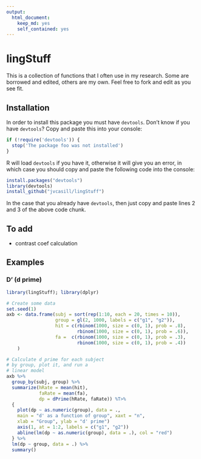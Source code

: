 ```yaml
---
output:
  html_document:
    keep_md: yes
    self_contained: yes
---
```


lingStuff
=========

This is a collection of functions that I often use 
in my research. Some are borrowed and edited, others 
are my own. Feel free to fork and edit as you see fit. 

## Installation

In order to install this package you must have `devtools`. Don't know if you have `devtools`? Copy and paste this into your console:

```r
if (!require('devtools')) {
  stop('The package foo was not installed')
}
```

R will load `devtools` if you have it, otherwise it will give you an error, in which case you should copy and paste the following code into the console:

```r
install.packages("devtools")
library(devtools)
install_github("jvcasill/lingStuff")
```

In the case that you already have `devtools`, then just copy and paste lines 2 and 3 of the above code chunk. 

## To add

- contrast coef calculation

## Examples

### D' (d prime)

```r
library(lingStuff); library(dplyr)

# Create some data
set.seed(1)
axb <- data.frame(subj = sort(rep(1:10, each = 20, times = 10)),
                  group = gl(2, 1000, labels = c("g1", "g2")),
                  hit = c(rbinom(1000, size = c(0, 1), prob = .8), 
                          rbinom(1000, size = c(0, 1), prob = .6)),
                  fa =  c(rbinom(1000, size = c(0, 1), prob = .3), 
                          rbinom(1000, size = c(0, 1), prob = .4))
    )

# Calculate d prime for each subject
# by group, plot it, and run a 
# linear model
axb %>%
  group_by(subj, group) %>%
  summarize(hRate = mean(hit), 
            faRate = mean(fa), 
            dp = dPrime(hRate, faRate)) %T>%
  {
    plot(dp ~ as.numeric(group), data = ., 
    main = "d' as a function of group", xaxt = "n", 
    xlab = "Group", ylab = "d' prime")
    axis(1, at = 1:2, labels = c("g1", "g2"))
    abline(lm(dp ~ as.numeric(group), data = .), col = "red")
  } %>%
  lm(dp ~ group, data = .) %>%
  summary()
```
